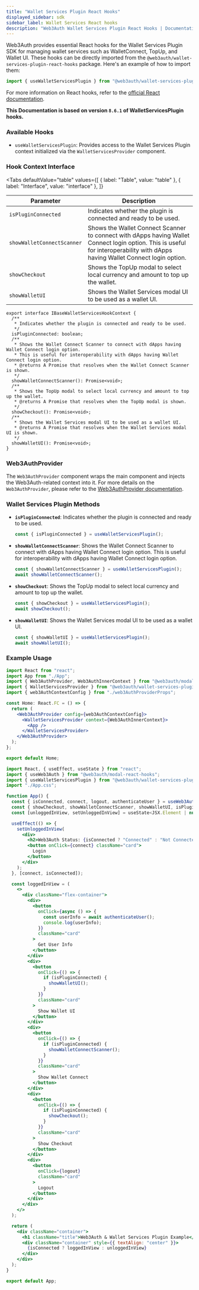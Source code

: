 ```yaml
---
title: "Wallet Services Plugin React Hooks"
displayed_sidebar: sdk
sidebar_label: Wallet Services React hooks
description: "Web3Auth Wallet Services Plugin React Hooks | Documentation - Web3Auth"
---
```



Web3Auth provides essential React hooks for the Wallet Services Plugin SDK for managing wallet
services such as WalletConnect, TopUp, and Wallet UI. These hooks can be directly imported from the
`@web3auth/wallet-services-plugin-react-hooks` package. Here's an example of how to import them:

```jsx
import { useWalletServicesPlugin } from "@web3auth/wallet-services-plugin-react-hooks";
```

For more information on React hooks, refer to the
[official React documentation](https://react.dev/learn/reusing-logic-with-custom-hooks).

**This Documentation is based on version `8.6.1` of WalletServicesPlugin hooks.**

### Available Hooks

- `useWalletServicesPlugin`: Provides access to the Wallet Services Plugin context initialized via
  the `WalletServicesProvider` component.

### Hook Context Interface

<Tabs
  defaultValue="table"
  values={[
    { label: "Table", value: "table" },
    { label: "Interface", value: "interface" },
  ]}
>

<TabItem value="table">

| Parameter                  | Description                                                                                                                                                                   |
| -------------------------- | ----------------------------------------------------------------------------------------------------------------------------------------------------------------------------- |
| `isPluginConnected`        | Indicates whether the plugin is connected and ready to be used.                                                                                                               |
| `showWalletConnectScanner` | Shows the Wallet Connect Scanner to connect with dApps having Wallet Connect login option. This is useful for interoperability with dApps having Wallet Connect login option. |
| `showCheckout`             | Shows the TopUp modal to select local currency and amount to top up the wallet.                                                                                               |
| `showWalletUI`             | Shows the Wallet Services modal UI to be used as a wallet UI.                                                                                                                 |

</TabItem>

<TabItem value="interface">

```tsx
export interface IBaseWalletServicesHookContext {
  /**
   * Indicates whether the plugin is connected and ready to be used.
   */
  isPluginConnected: boolean;
  /**
   * Shows the Wallet Connect Scanner to connect with dApps having Wallet Connect login option.
   * This is useful for interoperability with dApps having Wallet Connect login option.
   * @returns A Promise that resolves when the Wallet Connect Scanner is shown.
   */
  showWalletConnectScanner(): Promise<void>;
  /**
   * Shows the TopUp modal to select local currency and amount to top up the wallet.
   * @returns A Promise that resolves when the TopUp modal is shown.
   */
  showCheckout(): Promise<void>;
  /**
   * Shows the Wallet Services modal UI to be used as a wallet UI.
   * @returns A Promise that resolves when the Wallet Services modal UI is shown.
   */
  showWalletUI(): Promise<void>;
}
```

</TabItem>

</Tabs>

### Web3AuthProvider

The `Web3AuthProvider` component wraps the main component and injects the Web3Auth-related context
into it. For more details on the `Web3AuthProvider`, please refer to the
[Web3AuthProvider documentation](/sdk/pnp/web/modal/modal-hooks#web3authprovider).

### Wallet Services Plugin Methods

- **`isPluginConnected`**: Indicates whether the plugin is connected and ready to be used.

  ```javascript
  const { isPluginConnected } = useWalletServicesPlugin();
  ```

- **`showWalletConnectScanner`**: Shows the Wallet Connect Scanner to connect with dApps having
  Wallet Connect login option. This is useful for interoperability with dApps having Wallet Connect
  login option.

  ```javascript
  const { showWalletConnectScanner } = useWalletServicesPlugin();
  await showWalletConnectScanner();
  ```

- **`showCheckout`**: Shows the TopUp modal to select local currency and amount to top up the
  wallet.

  ```javascript
  const { showCheckout } = useWalletServicesPlugin();
  await showCheckout();
  ```

- **`showWalletUI`**: Shows the Wallet Services modal UI to be used as a wallet UI.
  ```javascript
  const { showWalletUI } = useWalletServicesPlugin();
  await showWalletUI();
  ```

### Example Usage

```jsx
import React from "react";
import App from "./App";
import { Web3AuthProvider, Web3AuthInnerContext } from "@web3auth/modal-react-hooks";
import { WalletServicesProvider } from "@web3auth/wallet-services-plugin-react-hooks";
import { web3AuthContextConfig } from "./web3AuthProviderProps";

const Home: React.FC = () => {
  return (
    <Web3AuthProvider config={web3AuthContextConfig}>
      <WalletServicesProvider context={Web3AuthInnerContext}>
        <App />
      </WalletServicesProvider>
    </Web3AuthProvider>
  );
};

export default Home;

import React, { useEffect, useState } from "react";
import { useWeb3Auth } from "@web3auth/modal-react-hooks";
import { useWalletServicesPlugin } from "@web3auth/wallet-services-plugin-react-hooks";
import "./App.css";

function App() {
  const { isConnected, connect, logout, authenticateUser } = useWeb3Auth();
  const { showCheckout, showWalletConnectScanner, showWalletUI, isPluginConnected } = useWalletServicesPlugin();
  const [unloggedInView, setUnloggedInView] = useState<JSX.Element | null>(null);

  useEffect(() => {
    setUnloggedInView(
      <div>
        <h2>Web3Auth Status: {isConnected ? "Connected" : "Not Connected"}</h2>
        <button onClick={connect} className="card">
          Login
        </button>
      </div>
    );
  }, [connect, isConnected]);

  const loggedInView = (
    <>
      <div className="flex-container">
        <div>
          <button
            onClick={async () => {
              const userInfo = await authenticateUser();
              console.log(userInfo);
            }}
            className="card"
          >
            Get User Info
          </button>
        </div>
        <div>
          <button
            onClick={() => {
              if (isPluginConnected) {
                showWalletUI();
              }
            }}
            className="card"
          >
            Show Wallet UI
          </button>
        </div>
        <div>
          <button
            onClick={() => {
              if (isPluginConnected) {
                showWalletConnectScanner();
              }
            }}
            className="card"
          >
            Show Wallet Connect
          </button>
        </div>
        <div>
          <button
            onClick={() => {
              if (isPluginConnected) {
                showCheckout();
              }
            }}
            className="card"
          >
            Show Checkout
          </button>
        </div>
        <div>
          <button
            onClick={logout}
            className="card"
          >
            Logout
          </button>
        </div>
      </div>
    </>
  );

  return (
    <div className="container">
      <h1 className="title">Web3Auth & Wallet Services Plugin Example</h1>
      <div className="container" style={{ textAlign: "center" }}>
        {isConnected ? loggedInView : unloggedInView}
      </div>
    </div>
  );
}

export default App;
```
